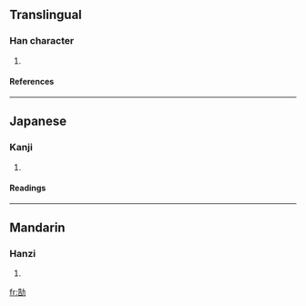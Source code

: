 ==Translingual==
===Han character===
{{Han char|rad=力|as=07|sn=9|four=2462<sub>7</sub>|canj=竹口大尸 (HRKS)}}
# {{defn|Han}}
====References====
{{Han ref|kx=0147.260|dkj=02350|dj=0332.070|hdz=10371.070|uh=52C2|ud=21186|bh=CDF3|bd=52723}}
----
==Japanese==
===Kanji===
{{ja-kanji|grade=|rs=力07}}
# {{defn|Japanese}} 
====Readings====
{{ja-readings|on=[[こう]] (kō), [[ごう]] (gō)|kun=}}
----
==Mandarin==
===Hanzi===
{{cmn-hanzi|pin=[[chì]] (chi4), [[háo]] (hao2)|wg=ch'ih<sup>4</sup>, hao<sup>2</sup>}}
# {{defn|Mandarin}}

[[fr:勂]]